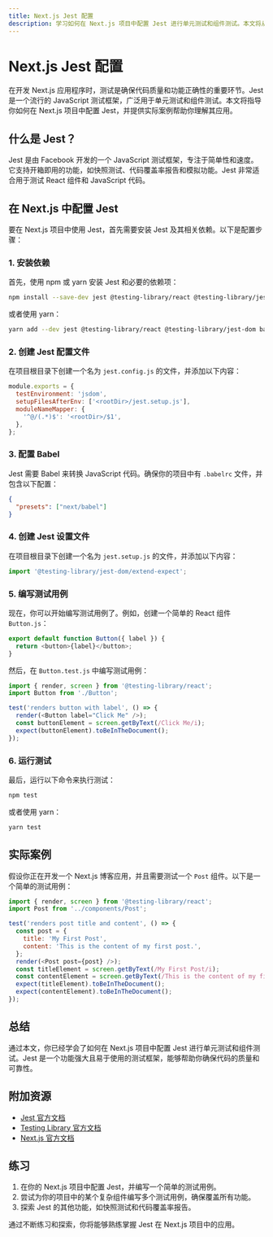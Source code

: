 ```yaml
---
title: Next.js Jest 配置
description: 学习如何在 Next.js 项目中配置 Jest 进行单元测试和组件测试。本文将从基础配置开始，逐步讲解如何为 Next.js 项目设置 Jest，并提供实际案例和代码示例。
---
```


# Next.js Jest 配置

在开发 Next.js 应用程序时，测试是确保代码质量和功能正确性的重要环节。Jest 是一个流行的 JavaScript 测试框架，广泛用于单元测试和组件测试。本文将指导你如何在 Next.js 项目中配置 Jest，并提供实际案例帮助你理解其应用。

## 什么是 Jest？

Jest 是由 Facebook 开发的一个 JavaScript 测试框架，专注于简单性和速度。它支持开箱即用的功能，如快照测试、代码覆盖率报告和模拟功能。Jest 非常适合用于测试 React 组件和 JavaScript 代码。

## 在 Next.js 中配置 Jest

要在 Next.js 项目中使用 Jest，首先需要安装 Jest 及其相关依赖。以下是配置步骤：

### 1. 安装依赖

首先，使用 npm 或 yarn 安装 Jest 和必要的依赖项：

```bash
npm install --save-dev jest @testing-library/react @testing-library/jest-dom babel-jest
```

或者使用 yarn：

```bash
yarn add --dev jest @testing-library/react @testing-library/jest-dom babel-jest
```

### 2. 创建 Jest 配置文件

在项目根目录下创建一个名为 `jest.config.js` 的文件，并添加以下内容：

```javascript
module.exports = {
  testEnvironment: 'jsdom',
  setupFilesAfterEnv: ['<rootDir>/jest.setup.js'],
  moduleNameMapper: {
    '^@/(.*)$': '<rootDir>/$1',
  },
};
```

### 3. 配置 Babel

Jest 需要 Babel 来转换 JavaScript 代码。确保你的项目中有 `.babelrc` 文件，并包含以下配置：

```json
{
  "presets": ["next/babel"]
}
```

### 4. 创建 Jest 设置文件

在项目根目录下创建一个名为 `jest.setup.js` 的文件，并添加以下内容：

```javascript
import '@testing-library/jest-dom/extend-expect';
```

### 5. 编写测试用例

现在，你可以开始编写测试用例了。例如，创建一个简单的 React 组件 `Button.js`：

```javascript
export default function Button({ label }) {
  return <button>{label}</button>;
}
```

然后，在 `Button.test.js` 中编写测试用例：

```javascript
import { render, screen } from '@testing-library/react';
import Button from './Button';

test('renders button with label', () => {
  render(<Button label="Click Me" />);
  const buttonElement = screen.getByText(/Click Me/i);
  expect(buttonElement).toBeInTheDocument();
});
```

### 6. 运行测试

最后，运行以下命令来执行测试：

```bash
npm test
```

或者使用 yarn：

```bash
yarn test
```

## 实际案例

假设你正在开发一个 Next.js 博客应用，并且需要测试一个 `Post` 组件。以下是一个简单的测试用例：

```javascript
import { render, screen } from '@testing-library/react';
import Post from '../components/Post';

test('renders post title and content', () => {
  const post = {
    title: 'My First Post',
    content: 'This is the content of my first post.',
  };
  render(<Post post={post} />);
  const titleElement = screen.getByText(/My First Post/i);
  const contentElement = screen.getByText(/This is the content of my first post./i);
  expect(titleElement).toBeInTheDocument();
  expect(contentElement).toBeInTheDocument();
});
```

## 总结

通过本文，你已经学会了如何在 Next.js 项目中配置 Jest 进行单元测试和组件测试。Jest 是一个功能强大且易于使用的测试框架，能够帮助你确保代码的质量和可靠性。

## 附加资源

- [Jest 官方文档](https://jestjs.io/docs/getting-started)
- [Testing Library 官方文档](https://testing-library.com/docs/react-testing-library/intro/)
- [Next.js 官方文档](https://nextjs.org/docs)

## 练习

1. 在你的 Next.js 项目中配置 Jest，并编写一个简单的测试用例。
2. 尝试为你的项目中的某个复杂组件编写多个测试用例，确保覆盖所有功能。
3. 探索 Jest 的其他功能，如快照测试和代码覆盖率报告。

通过不断练习和探索，你将能够熟练掌握 Jest 在 Next.js 项目中的应用。